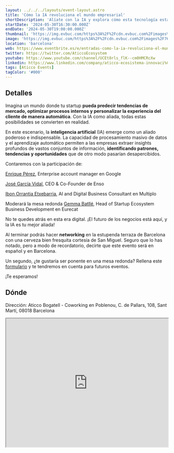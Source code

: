```yaml
---
layout: ../../../layouts/event-layout.astro
title: 'Cómo la IA revoluciona el mundo empresarial'
shortDescription: 'Alíate con la IA y explora cómo esta tecnología está transformando radicalmente el panorama empresarial.'
startDate: '2024-05-30T16:30:00.000Z'
endDate: '2024-05-30T19:00:00.000Z'
thumbnail: 'https://img.evbuc.com/https%3A%2F%2Fcdn.evbuc.com%2Fimages%2F766239999%2F197742947583%2F1%2Foriginal.20240513-140449?w=940&auto=format%2Ccompress&q=75&sharp=10&rect=0%2C0%2C2160%2C1080&s=406231b88a29b1730850ae83b1f94671'
image: 'https://img.evbuc.com/https%3A%2F%2Fcdn.evbuc.com%2Fimages%2F766239999%2F197742947583%2F1%2Foriginal.20240513-140449?w=940&auto=format%2Ccompress&q=75&sharp=10&rect=0%2C0%2C2160%2C1080&s=406231b88a29b1730850ae83b1f94671'
location: 'barcelona'
web: https://www.eventbrite.es/e/entradas-como-la-ia-revoluciona-el-mundo-empresarial-899115587927?aff=EventosWiki
twitter: https://twitter.com/AticcoEcosystem
youtube: https://www.youtube.com/channel/UCEt8rls_flK--cm0HMCRcXw
linkedin: https://www.linkedin.com/company/aticco-ecosistema-innovaci%C3%B3n/
tags: [Aticco Events]
tagColor: '#000'
---
```


## Detalles

Imagina un mundo donde tu startup **pueda predecir tendencias de mercado, optimizar procesos internos y personalizar la experiencia del cliente de manera automática**. Con la IA como aliada, todas estas posibilidades se convierten en realidad.

En este escenario, la **inteligencia artificial** (IA) emerge como un aliado poderoso e indispensable. La capacidad de procesamiento masivo de datos y el aprendizaje automático permiten a las empresas extraer insights profundos de vastos conjuntos de información, **identificando patrones, tendencias y oportunidades** que de otro modo pasarían desapercibidos.

Contaremos con la participación de:

[Enrique Pérez](https://www.linkedin.com/in/%F0%9F%93%88-enrique-perez-795aaaa/), Enterprise account manager en Google

[José García Vidal](https://www.linkedin.com/in/josegarciavidal/), CEO & Co-Founder de Enso

[Ibon Orrantia Etxebarria](https://www.linkedin.com/in/ibonorrantia/), AI and Digital Business Consultant en Multiplo

Moderará la mesa redonda [Gemma Batllé](https://www.linkedin.com/in/gemma-batlle-523b36a/), Head of Startup Ecosystem Business Development en Eurecat

No te quedes atrás en esta era digital. ¡El futuro de los negocios está aquí, y la IA es tu mejor aliada!

Al terminar podrás hacer **networking** en la estupenda terraza de Barcelona con una cerveza bien fresquita cortesía de San Miguel. Seguro que lo has notado, pero a modo de recordatorio, decirte que este evento será en español y en Barcelona.

Un segundo, ¿te gustaría ser ponente en una mesa redonda? Rellena este [formulario](https://aticcowithlove.typeform.com/to/uiwsaYsb) y te tendremos en cuenta para futuros eventos.

¡Te esperamos!

## Dónde

Dirección: Aticco Bogatell - Coworking en Poblenou, C. de Pallars, 108, Sant Martí, 08018 Barcelona

<iframe
  style="width: 100%; height: 400px;"
  height="400"
  allowfullscreen=""
  loading="lazy"
  referrerpolicy="no-referrer-when-downgrade"
  src="https://www.google.com/maps/embed?pb=!1m18!1m12!1m3!1d2992.9975302375988!2d2.1912024999999997!3d41.39586!2m3!1f0!2f0!3f0!3m2!1i1024!2i768!4f13.1!3m3!1m2!1s0x12a4a3804715c3e3%3A0x88aa6b2b2996e9ea!2sAticco%20Bogatell%20-%20Coworking%20en%20Poblenou!5e0!3m2!1ses!2ses!4v1715878509265!5m2!1ses!2ses"
  aria-label="Aticco Bogatell - Coworking en Poblenou, C. de Pallars, 108, Sant Martí, 08018 Barcelona"
></iframe>
